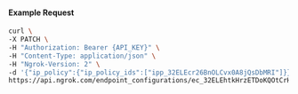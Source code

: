 #### Example Request

```bash
curl \
-X PATCH \
-H "Authorization: Bearer {API_KEY}" \
-H "Content-Type: application/json" \
-H "Ngrok-Version: 2" \
-d '{"ip_policy":{"ip_policy_ids":["ipp_32ELEcr26BnOLCvx0A8jQsDbMRI"]}}' \
https://api.ngrok.com/endpoint_configurations/ec_32ELEhtkHrzETDoKQOtCrHd2QhF
```
